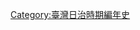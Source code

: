 {{commonscat|1916 in Taiwan}}
{{year in country category|1|9|1|6|台灣|亞洲|日本|}}

[[Category:臺灣日治時期編年史|Category:臺灣日治時期編年史]]